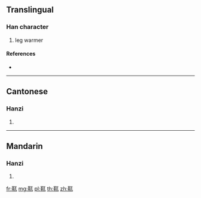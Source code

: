 {{character info/new}}
==Translingual==

===Han character===
{{Han char|rn=177|rad=革|as=03|sn=12|four=41512|canj=TJMU}}

# leg warmer

====References====
* {{Han ref|kx=1385.131|hdz=74326.050|uh=9770|ud=38768|bh=DCAA|bd=56490}}

----

==Cantonese==

===Hanzi===
{{yue-hanzi|jyut=|y=wu1}}

# {{defn|lang=yue|sort=革03}}

----

==Mandarin==

===Hanzi===
{{cmn-hanzi|pin=[[wù]] ([[wu4]])|wg=wu<sup>4</sup>}}

# {{defn|lang=cmn|sort=革03}}

[[fr:靰]]
[[mg:靰]]
[[pl:靰]]
[[th:靰]]
[[zh:靰]]